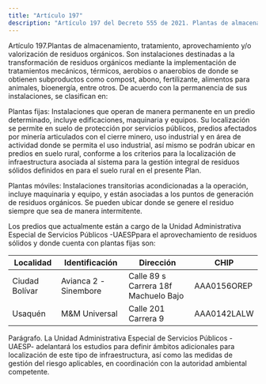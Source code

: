 ```yaml
---
title: "Artículo 197"
description: "Artículo 197 del Decreto 555 de 2021. Plantas de almacenamiento, tratamiento, aprovechamiento y/o valorización de residuos orgánicos."
---
```


Artículo 197.Plantas de almacenamiento, tratamiento, aprovechamiento y/o valorización de residuos orgánicos. Son instalaciones destinadas a la transformación de residuos orgánicos mediante la implementación de tratamientos mecánicos, térmicos, aerobios o anaerobios de donde se obtienen subproductos como compost, abono, fertilizante, alimentos para animales, bioenergía, entre otros. De acuerdo con la permanencia de sus instalaciones, se clasifican en:
 
Plantas fijas: Instalaciones que operan de manera permanente en un predio determinado, incluye edificaciones, maquinaria y equipos. Su localización se permite en suelo de protección por servicios públicos, predios afectados por minería articulados con el cierre minero, uso industrial y en área de actividad donde se permita el uso industrial, así mismo se podrán ubicar en predios en suelo rural, conforme a los criterios para la localización de infraestructura asociada al sistema para la gestión integral de residuos sólidos definidos en para el suelo rural en el presente Plan.
 
Plantas móviles: Instalaciones transitorias acondicionadas a la operación, incluye maquinaria y equipo, y están asociadas a los puntos de generación de residuos orgánicos. Se pueden ubicar donde se genere el residuo siempre que sea de manera intermitente.
 
Los predios que actualmente están a cargo de la Unidad Administrativa Especial de Servicios Públicos -UAESPpara el aprovechamiento de residuos sólidos y donde cuenta con plantas fijas son:
 

| Localidad | Identificación | Dirección | CHIP |
| --- | --- | --- | --- |
| Ciudad Bolívar | Avianca 2 -Sinembore | Calle 89 s Carrera 18f Machuelo Bajo | AAA0156OREP |
| Usaquén | M&M Universal | Calle 201 Carrera 9 | AAA0142LALW |


 
Parágrafo. La Unidad Administrativa Especial de Servicios Públicos -UAESP- adelantará los estudios para definir ámbitos adicionales para localización de este tipo de infraestructura, así como las medidas de gestión del riesgo aplicables, en coordinación con la autoridad ambiental competente.